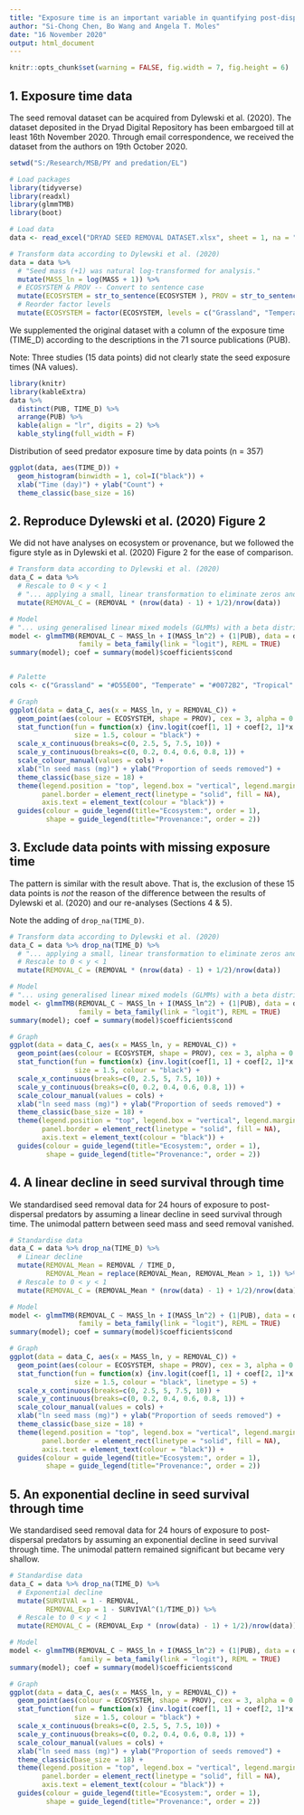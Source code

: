 ---
title: "Exposure time is an important variable in quantifying post-dispersal seed removal"
author: "Si-Chong Chen, Bo Wang and Angela T. Moles"
date: "16 November 2020"
output: html_document
---

```{r global-options, include = FALSE}
knitr::opts_chunk$set(warning = FALSE, fig.width = 7, fig.height = 6)
```

## 1. Exposure time data

The seed removal dataset can be acquired from Dylewski et al. (2020). The dataset deposited in the Dryad Digital Repository has been embargoed till at least 16th November 2020. Through email correspondence, we received the dataset from the authors on 19th October 2020.

```{r include = FALSE}
setwd("S:/Research/MSB/PY and predation/EL")
```

```{r message = FALSE}
# Load packages
library(tidyverse)
library(readxl)
library(glmmTMB)
library(boot)

# Load data
data <- read_excel("DRYAD SEED REMOVAL DATASET.xlsx", sheet = 1, na = "NA")

# Transform data according to Dylewski et al. (2020)
data = data %>% 
  # "Seed mass (+1) was natural log-transformed for analysis."
  mutate(MASS_ln = log(MASS + 1)) %>% 
  # ECOSYSTEM & PROV -- Convert to sentence case
  mutate(ECOSYSTEM = str_to_sentence(ECOSYSTEM ), PROV = str_to_sentence(PROV)) %>% 
  # Reorder factor levels
  mutate(ECOSYSTEM = factor(ECOSYSTEM, levels = c("Grassland", "Temperate", "Tropical", "Other")))
```


We supplemented the original dataset with a column of the exposure time (TIME_D) according to the descriptions in the 71 source publications (PUB).

Note: Three studies (15 data points) did not clearly state the seed exposure times (NA values).
```{r echo = FALSE, message = FALSE}
library(knitr)
library(kableExtra)
data %>% 
  distinct(PUB, TIME_D) %>% 
  arrange(PUB) %>% 
  kable(align = "lr", digits = 2) %>% 
  kable_styling(full_width = F)
```


Distribution of seed predator exposure time by data points (n = 357)

```{r warning = TRUE, fig.width = 6, fig.height = 4}
ggplot(data, aes(TIME_D)) + 
  geom_histogram(binwidth = 1, col=I("black")) +
  xlab("Time (day)") + ylab("Count") +
  theme_classic(base_size = 16)
```

## 2. Reproduce Dylewski et al. (2020) Figure 2

We did not have analyses on ecosystem or provenance, but we followed the figure style as in Dylewski et al. (2020) Figure 2 for the ease of comparison.

```{r}
# Transform data according to Dylewski et al. (2020)
data_C = data %>% 
  # Rescale to 0 < y < 1
  # "... applying a small, linear transformation to eliminate zeros and ones (Smithson & Verkuilen 2006)
  mutate(REMOVAL_C = (REMOVAL * (nrow(data) - 1) + 1/2)/nrow(data))

# Model
# "... using generalised linear mixed models (GLMMs) with a beta distribution and a restricted maximum-likelihood (REML) estimator"
model <- glmmTMB(REMOVAL_C ~ MASS_ln + I(MASS_ln^2) + (1|PUB), data = data_C, 
                 family = beta_family(link = "logit"), REML = TRUE)
summary(model); coef = summary(model)$coefficients$cond


# Palette
cols <- c("Grassland" = "#D55E00", "Temperate" = "#0072B2", "Tropical" = "#FFC425", "Other" = "#888888")

# Graph
ggplot(data = data_C, aes(x = MASS_ln, y = REMOVAL_C)) + 
  geom_point(aes(colour = ECOSYSTEM, shape = PROV), cex = 3, alpha = 0.75) + 
  stat_function(fun = function(x) {inv.logit(coef[1, 1] + coef[2, 1]*x + coef[3, 1]*(x^2))}, 
                size = 1.5, colour = "black") +
  scale_x_continuous(breaks=c(0, 2.5, 5, 7.5, 10)) +
  scale_y_continuous(breaks=c(0, 0.2, 0.4, 0.6, 0.8, 1)) +
  scale_colour_manual(values = cols) +
  xlab("ln seed mass (mg)") + ylab("Proportion of seeds removed") +
  theme_classic(base_size = 18) +
  theme(legend.position = "top", legend.box = "vertical", legend.margin = margin(),
        panel.border = element_rect(linetype = "solid", fill = NA),
        axis.text = element_text(colour = "black")) +
  guides(colour = guide_legend(title="Ecosystem:", order = 1), 
         shape = guide_legend(title="Provenance:", order = 2))
```


## 3. Exclude data points with missing exposure time

The pattern is similar with the result above. That is, the exclusion of these 15 data points is *not* the reason of the difference between the results of Dylewski et al. (2020) and our re-analyses (Sections 4 & 5).

Note the adding of `drop_na(TIME_D)`.

```{r}
# Transform data according to Dylewski et al. (2020)
data_C = data %>% drop_na(TIME_D) %>% 
  # "... applying a small, linear transformation to eliminate zeros and ones (Smithson & Verkuilen 2006)
  # Rescale to 0 < y < 1
  mutate(REMOVAL_C = (REMOVAL * (nrow(data) - 1) + 1/2)/nrow(data))

# Model
# "... using generalised linear mixed models (GLMMs) with a beta distribution and a restricted maximum-likelihood (REML) estimator"
model <- glmmTMB(REMOVAL_C ~ MASS_ln + I(MASS_ln^2) + (1|PUB), data = data_C, 
                 family = beta_family(link = "logit"), REML = TRUE)
summary(model); coef = summary(model)$coefficients$cond

# Graph
ggplot(data = data_C, aes(x = MASS_ln, y = REMOVAL_C)) + 
  geom_point(aes(colour = ECOSYSTEM, shape = PROV), cex = 3, alpha = 0.75) + 
  stat_function(fun = function(x) {inv.logit(coef[1, 1] + coef[2, 1]*x + coef[3, 1]*(x^2))}, 
                size = 1.5, colour = "black") +
  scale_x_continuous(breaks=c(0, 2.5, 5, 7.5, 10)) +
  scale_y_continuous(breaks=c(0, 0.2, 0.4, 0.6, 0.8, 1)) +
  scale_colour_manual(values = cols) +
  xlab("ln seed mass (mg)") + ylab("Proportion of seeds removed") +
  theme_classic(base_size = 18) +
  theme(legend.position = "top", legend.box = "vertical", legend.margin = margin(),
        panel.border = element_rect(linetype = "solid", fill = NA),
        axis.text = element_text(colour = "black")) +
  guides(colour = guide_legend(title="Ecosystem:", order = 1), 
         shape = guide_legend(title="Provenance:", order = 2))
```


## 4. A linear decline in seed survival through time

We standardised seed removal data for 24 hours of exposure to post-dispersal predators by assuming a linear decline in seed survival through time. The unimodal pattern between seed mass and seed removal vanished.

```{r}
# Standardise data
data_C = data %>% drop_na(TIME_D) %>% 
  # Linear decline
  mutate(REMOVAL_Mean = REMOVAL / TIME_D,
         REMOVAL_Mean = replace(REMOVAL_Mean, REMOVAL_Mean > 1, 1)) %>% 
  # Rescale to 0 < y < 1
  mutate(REMOVAL_C = (REMOVAL_Mean * (nrow(data) - 1) + 1/2)/nrow(data))

# Model
model <- glmmTMB(REMOVAL_C ~ MASS_ln + I(MASS_ln^2) + (1|PUB), data = data_C, 
                 family = beta_family(link = "logit"), REML = TRUE)
summary(model); coef = summary(model)$coefficients$cond

# Graph
ggplot(data = data_C, aes(x = MASS_ln, y = REMOVAL_C)) + 
  geom_point(aes(colour = ECOSYSTEM, shape = PROV), cex = 3, alpha = 0.75) + 
  stat_function(fun = function(x) {inv.logit(coef[1, 1] + coef[2, 1]*x + coef[3, 1]*(x^2))}, 
                size = 1.5, colour = "black", linetype = 5) +
  scale_x_continuous(breaks=c(0, 2.5, 5, 7.5, 10)) +
  scale_y_continuous(breaks=c(0, 0.2, 0.4, 0.6, 0.8, 1)) +
  scale_colour_manual(values = cols) +
  xlab("ln seed mass (mg)") + ylab("Proportion of seeds removed") +
  theme_classic(base_size = 18) +
  theme(legend.position = "top", legend.box = "vertical", legend.margin = margin(),
        panel.border = element_rect(linetype = "solid", fill = NA),
        axis.text = element_text(colour = "black")) +
  guides(colour = guide_legend(title="Ecosystem:", order = 1), 
         shape = guide_legend(title="Provenance:", order = 2))
```

## 5. An exponential decline in seed survival through time

We standardised seed removal data for 24 hours of exposure to post-dispersal predators by assuming an exponential decline in seed survival through time. The unimodal pattern remained significant but became very shallow.

```{r}
# Standardise data
data_C = data %>% drop_na(TIME_D) %>% 
  # Exponential decline
  mutate(SURVIVAl = 1 - REMOVAL,
         REMOVAL_Exp = 1 - SURVIVAl^(1/TIME_D)) %>% 
  # Rescale to 0 < y < 1
  mutate(REMOVAL_C = (REMOVAL_Exp * (nrow(data) - 1) + 1/2)/nrow(data))

# Model
model <- glmmTMB(REMOVAL_C ~ MASS_ln + I(MASS_ln^2) + (1|PUB), data = data_C, 
                 family = beta_family(link = "logit"), REML = TRUE)
summary(model); coef = summary(model)$coefficients$cond

# Graph
ggplot(data = data_C, aes(x = MASS_ln, y = REMOVAL_C)) + 
  geom_point(aes(colour = ECOSYSTEM, shape = PROV), cex = 3, alpha = 0.75) + 
  stat_function(fun = function(x) {inv.logit(coef[1, 1] + coef[2, 1]*x + coef[3, 1]*(x^2))}, 
                size = 1.5, colour = "black") +
  scale_x_continuous(breaks=c(0, 2.5, 5, 7.5, 10)) +
  scale_y_continuous(breaks=c(0, 0.2, 0.4, 0.6, 0.8, 1)) +
  scale_colour_manual(values = cols) +
  xlab("ln seed mass (mg)") + ylab("Proportion of seeds removed") +
  theme_classic(base_size = 18) +
  theme(legend.position = "top", legend.box = "vertical", legend.margin = margin(),
        panel.border = element_rect(linetype = "solid", fill = NA),
        axis.text = element_text(colour = "black")) +
  guides(colour = guide_legend(title="Ecosystem:", order = 1), 
         shape = guide_legend(title="Provenance:", order = 2))
```